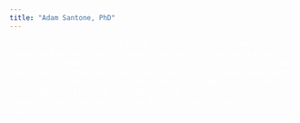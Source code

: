 ```yaml
---
title: "Adam Santone, PhD"
---
```


<style>

body {
    background-image: url("../graphics/img/video/prescribedFire_1200_900.jpg");
    color: #ffffff;
}

</style>

Holy smokes! That prescribed burn is critical to the coastal pine forests in Florida, and we were there to capture it on video while we made a mini-documentary about the math and science of fire ecology. I'm happy to have been a part of a great team that created close to 500 of these videos, and I'm keenly interested in how we can combine media, advanced graphics technologies, and learning psychology to help in entertainment, formal education, and experiential learning. Check out some of my work and maybe we can work together! 